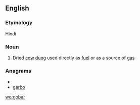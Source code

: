 ==English==

===Etymology===
Hindi

===Noun===
{{en-noun|-}}

# Dried [[cow]] [[dung]] used directly as [[fuel]] or as a source of [[gas]]

===Anagrams===
* {{alphagram|abgor}}
* [[garbo#English|garbo]]

[[wo:gobar]]